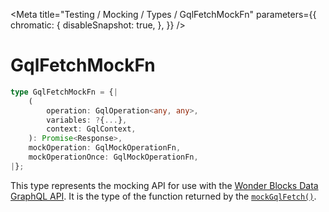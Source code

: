 
<Meta
    title="Testing / Mocking / Types / GqlFetchMockFn"
    parameters={{
        chromatic: {
            disableSnapshot: true,
        },
    }}
/>

# GqlFetchMockFn

```ts
type GqlFetchMockFn = {|
    (
        operation: GqlOperation<any, any>,
        variables: ?{...},
        context: GqlContext,
    ): Promise<Response>,
    mockOperation: GqlMockOperationFn,
    mockOperationOnce: GqlMockOperationFn,
|};
```

This type represents the mocking API for use with the [Wonder Blocks Data GraphQL API](/docs/data-graphql--page). It is the type of the function returned by the [`mockGqlFetch()`](/docs/testing-mocking-exports-mockgqlfetch--page).

